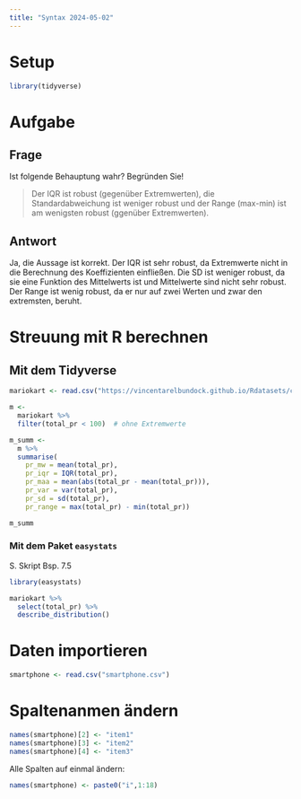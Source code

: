 ```yaml
---
title: "Syntax 2024-05-02"
---
```


# Setup

```r
library(tidyverse)
```


# Aufgabe 

## Frage

Ist folgende Behauptung wahr? Begründen Sie!

>   Der IQR ist robust (gegenüber Extremwerten), die Standardabweichung ist weniger robust und der Range (max-min) ist am wenigsten robust (ggenüber Extremwerten).


## Antwort

Ja, die Aussage ist korrekt. Der IQR ist sehr robust, da Extremwerte nicht in die Berechnung des Koeffizienten einfließen. Die SD ist weniger robust, da sie eine Funktion des Mittelwerts ist und Mittelwerte sind nicht sehr robust. Der Range ist wenig robust, da er nur auf zwei Werten und zwar den extremsten, beruht.



# Streuung mit R berechnen


## Mit dem Tidyverse


```r
mariokart <- read.csv("https://vincentarelbundock.github.io/Rdatasets/csv/openintro/mariokart.csv")

m <-
  mariokart %>%
  filter(total_pr < 100)  # ohne Extremwerte

m_summ <- 
  m %>% 
  summarise(
    pr_mw = mean(total_pr),
    pr_iqr = IQR(total_pr),
    pr_maa = mean(abs(total_pr - mean(total_pr))),
    pr_var = var(total_pr),
    pr_sd = sd(total_pr),
    pr_range = max(total_pr) - min(total_pr))

m_summ
```


### Mit dem Paket `easystats`

S. Skript Bsp. 7.5


```r
library(easystats)

mariokart %>% 
  select(total_pr) %>% 
  describe_distribution()
```



# Daten importieren

```r
smartphone <- read.csv("smartphone.csv")
```


# Spaltenanmen ändern

```r
names(smartphone)[2] <- "item1"
names(smartphone)[3] <- "item2"
names(smartphone)[4] <- "item3"
```

Alle Spalten auf einmal ändern:

```r
names(smartphone) <- paste0("i",1:18)
```


